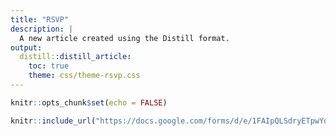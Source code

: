 ```yaml
---
title: "RSVP"
description: |
  A new article created using the Distill format.
output: 
  distill::distill_article:
    toc: true
    theme: css/theme-rsvp.css
---
```


```r
knitr::opts_chunk$set(echo = FALSE)
```

```r
knitr::include_url("https://docs.google.com/forms/d/e/1FAIpQLSdryETpwYdGLUiSnrSeWxsG26dDMtjt8c7RjOoPF_KEPfECDg/viewform?usp=sf_link", height = "1500px")
```

